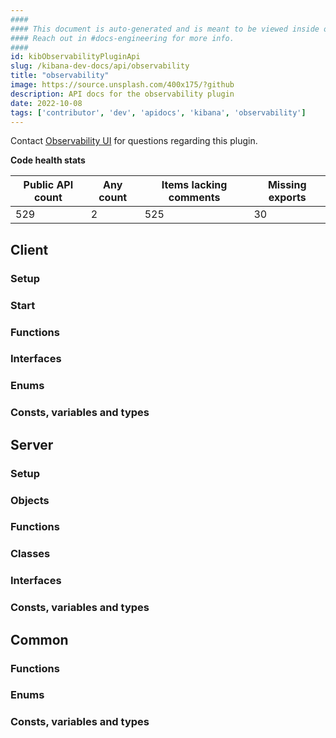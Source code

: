 ```yaml
---
####
#### This document is auto-generated and is meant to be viewed inside our experimental, new docs system.
#### Reach out in #docs-engineering for more info.
####
id: kibObservabilityPluginApi
slug: /kibana-dev-docs/api/observability
title: "observability"
image: https://source.unsplash.com/400x175/?github
description: API docs for the observability plugin
date: 2022-10-08
tags: ['contributor', 'dev', 'apidocs', 'kibana', 'observability']
---
```




Contact [Observability UI](https://github.com/orgs/elastic/teams/observability-ui) for questions regarding this plugin.

**Code health stats**

| Public API count  | Any count | Items lacking comments | Missing exports |
|-------------------|-----------|------------------------|-----------------|
| 529 | 2 | 525 | 30 |

## Client

### Setup
<DocDefinitionList data={[observabilityObj.client.setup]}/>

### Start
<DocDefinitionList data={[observabilityObj.client.start]}/>

### Functions
<DocDefinitionList data={observabilityObj.client.functions}/>

### Interfaces
<DocDefinitionList data={observabilityObj.client.interfaces}/>

### Enums
<DocDefinitionList data={observabilityObj.client.enums}/>

### Consts, variables and types
<DocDefinitionList data={observabilityObj.client.misc}/>

## Server

### Setup
<DocDefinitionList data={[observabilityObj.server.setup]}/>

### Objects
<DocDefinitionList data={observabilityObj.server.objects}/>

### Functions
<DocDefinitionList data={observabilityObj.server.functions}/>

### Classes
<DocDefinitionList data={observabilityObj.server.classes}/>

### Interfaces
<DocDefinitionList data={observabilityObj.server.interfaces}/>

### Consts, variables and types
<DocDefinitionList data={observabilityObj.server.misc}/>

## Common

### Functions
<DocDefinitionList data={observabilityObj.common.functions}/>

### Enums
<DocDefinitionList data={observabilityObj.common.enums}/>

### Consts, variables and types
<DocDefinitionList data={observabilityObj.common.misc}/>

